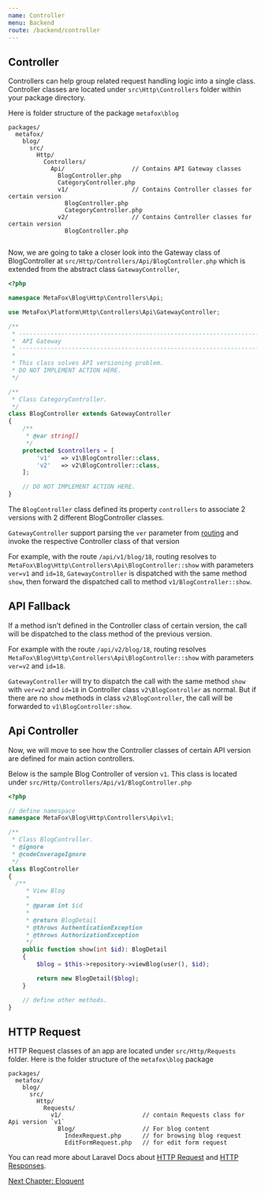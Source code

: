 ```yaml
---
name: Controller
menu: Backend
route: /backend/controller
---
```



## Controller

Controllers can help group related request handling logic into a single class. Controller classes are located under `src\Http\Controllers` folder within your package directory. 

Here is folder structure of the package `metafox\blog`

```text
packages/
  metafox/
    blog/
      src/
        Http/
          Controllers/             
            Api/                   // Contains API Gateway classes
              BlogController.php
              CategoryController.php
              v1/                  // Contains Controller classes for certain version
                BlogController.php
                CategoryController.php
              v2/                  // Contains Controller classes for certain version
                BlogController.php
             
```

Now, we are going to take a closer look into the Gateway class of BlogController at `src/Http/Controllers/Api/BlogController.php` which is extended from the abstract class `GatewayController`,

```php
<?php

namespace MetaFox\Blog\Http\Controllers\Api;

use MetaFox\Platform\Http\Controllers\Api\GatewayController;

/**
 * --------------------------------------------------------------------------
 *  API Gateway
 * --------------------------------------------------------------------------.
 *
 * This class solves API versioning problem.
 * DO NOT IMPLEMENT ACTION HERE.
 */

/**
 * Class CategoryController.
 */
class BlogController extends GatewayController
{
    /**
     * @var string[]
     */
    protected $controllers = [
        'v1'   => v1\BlogController::class,
        'v2'   => v2\BlogController::class,
    ];

    // DO NOT IMPLEMENT ACTION HERE.
}
```

The `BlogController` class defined its property `controllers` to associate 2 versions with 2 different BlogController classes.

`GatewayController` support parsing the `ver` parameter from [routing](/backend/routing#api-versioning) and invoke the respective Controller class of that version

For example, with the route `/api/v1/blog/18`, routing resolves to `MetaFox\Blog\Http\Controllers\Api\BlogController::show` with parameters `ver=v1` and `id=18`,
`GatewayController` is dispatched with the same method `show`, then forward the dispatched call to method `v1/BlogController::show`.

## API Fallback

If a method isn't defined in the Controller class of certain version, the call will be dispatched to the class method of the previous version.

For example with the route `/api/v2/blog/18`, routing resolves `MetaFox\Blog\Http\Controllers\Api\BlogController::show` with parameters `ver=v2` and `id=18`.

`GatewayController` will try to dispatch the call with the same method `show` with `ver=v2` and `id=18` in Controller class `v2\BlogController` as normal. But if there are no `show` methods in class `v2\BlogController`, the call will be forwarded to `v1\BlogController:show`.

## Api Controller

Now, we will move to see how the Controller classes of certain API version are defined for main action controllers. 

Below is the sample Blog Controller of version `v1`. This class is located under `src/Http/Controllers/Api/v1/BlogController.php`

```php
<?php

// define namespace
namespace MetaFox\Blog\Http\Controllers\Api\v1;

/**
 * Class BlogController.
 * @ignore
 * @codeCoverageIgnore
 */
class BlogController
{
  /**
     * View Blog
     *
     * @param int $id
     *
     * @return BlogDetail
     * @throws AuthenticationException
     * @throws AuthorizationException
     */
    public function show(int $id): BlogDetail
    {
        $blog = $this->repository->viewBlog(user(), $id);

        return new BlogDetail($blog);
    }

    // define other methods.
}
```

## HTTP Request

HTTP Request classes of an app are located under `src/Http/Requests` folder. Here is the folder structure of the `metafox\blog` package

```text
packages/
  metafox/
    blog/
      src/
        Http/
          Requests/
            v1/                       // contain Requests class for Api version `v1`
              Blog/                   // For blog content
                IndexRequest.php      // for browsing blog request
                EditFormRequest.php   // for edit form request
```

You can read more about Laravel Docs about [HTTP Request](https://laravel.com/docs/9.x/requests) and [HTTP Responses](https://laravel.com/docs/9.x/responses).


[Next Chapter: Eloquent](/backend/eloquent)
